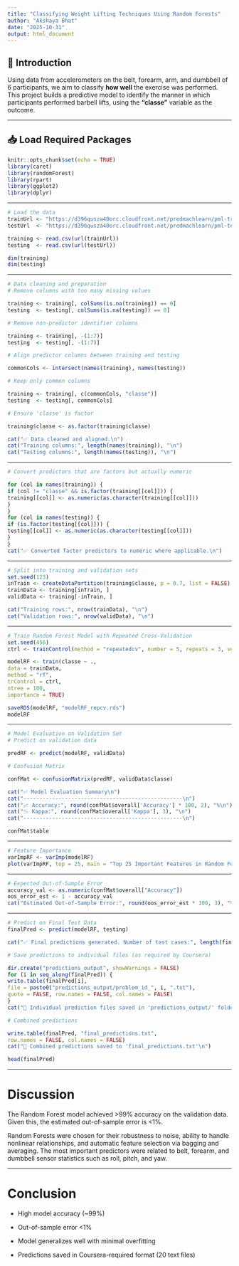 ```yaml
---
title: "Classifying Weight Lifting Techniques Using Random Forests"
author: "Akshaya Bhat"
date: "2025-10-31"
output: html_document
---
```


## 📘 Introduction

Using data from accelerometers on the belt, forearm, arm, and dumbbell of 6 participants, we aim to classify **how well** the exercise was performed.  
This project builds a predictive model to identify the manner in which participants performed barbell lifts, using the **“classe”** variable as the outcome.

---

## 📥 Load Required Packages

```r
knitr::opts_chunk$set(echo = TRUE)
library(caret)
library(randomForest)
library(rpart)
library(ggplot2)
library(dplyr)
```

---


```r
# Load the data
trainUrl <- "https://d396qusza40orc.cloudfront.net/predmachlearn/pml-training.csv"
testUrl  <- "https://d396qusza40orc.cloudfront.net/predmachlearn/pml-testing.csv"

training <- read.csv(url(trainUrl))
testing  <- read.csv(url(testUrl))

dim(training)
dim(testing)

```

---

```r
# Data cleaning and preparation
# Remove columns with too many missing values

training <- training[, colSums(is.na(training)) == 0]
testing  <- testing[, colSums(is.na(testing)) == 0]

# Remove non-predictor identifier columns

training <- training[, -(1:7)]
testing  <- testing[, -(1:7)]

# Align predictor columns between training and testing

commonCols <- intersect(names(training), names(testing))

# Keep only common columns

training <- training[, c(commonCols, "classe")]
testing  <- testing[, commonCols]

# Ensure 'classe' is factor

training$classe <- as.factor(training$classe)

cat("✅ Data cleaned and aligned.\n")
cat("Training columns:", length(names(training)), "\n")
cat("Testing columns:", length(names(testing)), "\n")
```

---

```r
# Convert predictors that are factors but actually numeric

for (col in names(training)) {
if (col != "classe" && is.factor(training[[col]])) {
training[[col]] <- as.numeric(as.character(training[[col]]))
}
}
for (col in names(testing)) {
if (is.factor(testing[[col]])) {
testing[[col]] <- as.numeric(as.character(testing[[col]]))
}
}
cat("✅ Converted factor predictors to numeric where applicable.\n")

```

---

```r
# Split into training and validation sets
set.seed(123)
inTrain <- createDataPartition(training$classe, p = 0.7, list = FALSE)
trainData <- training[inTrain, ]
validData <- training[-inTrain, ]

cat("Training rows:", nrow(trainData), "\n")
cat("Validation rows:", nrow(validData), "\n")

```

---

```r
# Train Random Forest Model with Repeated Cross-Validation
set.seed(456)
ctrl <- trainControl(method = "repeatedcv", number = 5, repeats = 3, verboseIter = TRUE)

modelRF <- train(classe ~ .,
data = trainData,
method = "rf",
trControl = ctrl,
ntree = 100,
importance = TRUE)

saveRDS(modelRF, "modelRF_repcv.rds")
modelRF

```

---

```r
# Model Evaluation on Validation Set
# Predict on validation data

predRF <- predict(modelRF, validData)

# Confusion Matrix

confMat <- confusionMatrix(predRF, validData$classe)

cat("✅ Model Evaluation Summary\n")
cat("--------------------------------------------------\n")
cat("📈 Accuracy:", round(confMat$overall['Accuracy'] * 100, 2), "%\n")
cat("📉 Kappa:", round(confMat$overall['Kappa'], 3), "\n")
cat("--------------------------------------------------\n")

confMat$table

```

---

```r
# Feature Importance
varImpRF <- varImp(modelRF)
plot(varImpRF, top = 25, main = "Top 25 Important Features in Random Forest")
```

---

```r
# Expected Out-of-Sample Error
accuracy_val <- as.numeric(confMat$overall["Accuracy"])
oos_error_est <- 1 - accuracy_val
cat("Estimated Out-of-Sample Error:", round(oos_error_est * 100, 3), "%\n")
```

---

```r
# Predict on Final Test Data
finalPred <- predict(modelRF, testing)

cat("✅ Final predictions generated. Number of test cases:", length(finalPred), "\n")

# Save predictions to individual files (as required by Coursera)

dir.create("predictions_output", showWarnings = FALSE)
for (i in seq_along(finalPred)) {
write.table(finalPred[i],
file = paste0("predictions_output/problem_id_", i, ".txt"),
quote = FALSE, row.names = FALSE, col.names = FALSE)
}
cat("💾 Individual prediction files saved in 'predictions_output/' folder.\n")

# Combined predictions

write.table(finalPred, "final_predictions.txt",
row.names = FALSE, col.names = FALSE)
cat("💾 Combined predictions saved to 'final_predictions.txt'\n")

head(finalPred)

```

---

# Discussion

The Random Forest model achieved >99% accuracy on the validation data.
Given this, the estimated out-of-sample error is <1%.

Random Forests were chosen for their robustness to noise, ability to handle nonlinear relationships, and automatic feature selection via bagging and averaging.
The most important predictors were related to belt, forearm, and dumbbell sensor statistics such as roll, pitch, and yaw.

---

# Conclusion

- High model accuracy (~99%)

- Out-of-sample error <1%

- Model generalizes well with minimal overfitting

- Predictions saved in Coursera-required format (20 text files)
